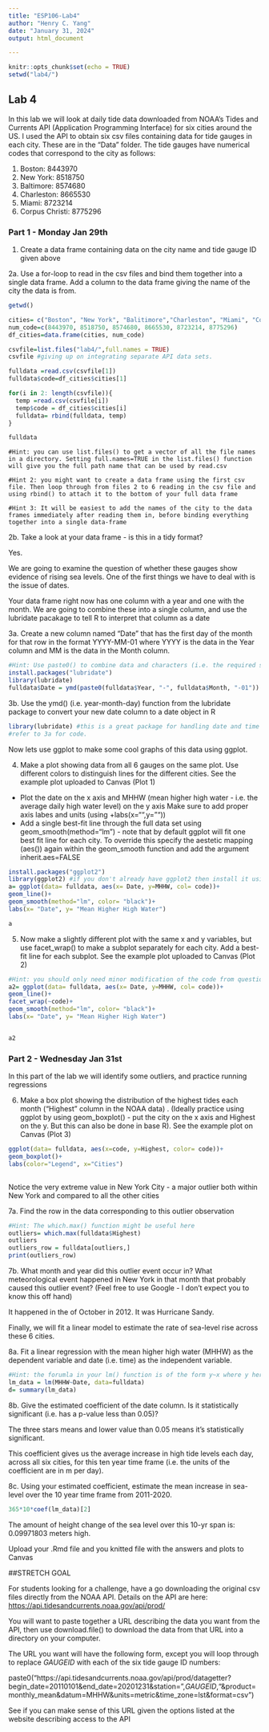 ```yaml
---
title: "ESP106-Lab4"
author: "Henry C. Yang"
date: "January 31, 2024"
output: html_document

---
```


```r
knitr::opts_chunk$set(echo = TRUE)
setwd("lab4/")
```

## Lab 4

In this lab we will look at daily tide data downloaded from NOAA's Tides and Currents API (Application Programming Interface) for six cities around the US. I used the API to obtain six csv files containing data for tide gauges in each city. These are in the "Data" folder. The tide gauges have numerical codes that correspond to the city as follows:

1. Boston: 8443970
2. New York: 8518750
3. Baltimore: 8574680
4. Charleston: 8665530
5. Miami: 8723214
6. Corpus Christi: 8775296

### Part 1 - Monday Jan 29th 

1. Create a data frame containing data on the city name and tide gauge ID given above

2a. Use a for-loop to read in the csv files and bind them together into a single data frame. Add a column to the data frame giving the name of the city the data is from.

```r
getwd()

cities= c("Boston", "New York", "Balitimore","Charleston", "Miami", "Corpus Christi")
num_code=c(8443970, 8518750, 8574680, 8665530, 8723214, 8775296)
df_cities=data.frame(cities, num_code)

csvfile=list.files("lab4/",full.names = TRUE)
csvfile #giving up on integrating separate API data sets. 

fulldata =read.csv(csvfile[1])
fulldata$code=df_cities$cities[1]

for(i in 2: length(csvfile)){
  temp =read.csv(csvfile[i])
  temp$code = df_cities$cities[i]
  fulldata= rbind(fulldata, temp)
}

fulldata
```
```
#Hint: you can use list.files() to get a vector of all the file names in a directory. Setting full.names=TRUE in the list.files() function will give you the full path name that can be used by read.csv

#Hint 2: you might want to create a data frame using the first csv file. Then loop through from files 2 to 6 reading in the csv file and using rbind() to attach it to the bottom of your full data frame

#Hint 3: It will be easiest to add the names of the city to the data frames immediately after reading them in, before binding everything together into a single data-frame 

```

2b. Take a look at your data frame - is this in a tidy format? 

Yes.

We are going to examine the question of whether these gauges show evidence of rising sea levels. One of the first things we have to deal with is the issue of dates. 

Your data frame right now has one column with a year and one with the month. We are going to combine these into a single column, and use the lubridate pacakage to tell R to interpret that column as a date

3a. Create a new column named "Date" that has the first day of the month for that row in the format YYYY-MM-01 where YYYY is the data in the Year column and MM is the data in the Month column.

```r
#Hint: Use paste0() to combine data and characters (i.e. the required separators "-")
install.packages("lubridate")
library(lubridate)
fulldata$Date = ymd(paste0(fulldata$Year, "-", fulldata$Month, "-01"))
```

3b. Use the ymd() (i.e. year-month-day) function from the lubridate package to convert your new date column to a date object in R

```r
library(lubridate) #this is a great package for handling date and time objects in R. If you don't have it already install it using install.packages("lubridate")
#refer to 3a for code.
```

Now lets use ggplot to make some cool graphs of this data using ggplot.

4. Make a plot showing data from all 6 gauges on the same plot. Use different colors to distinguish lines for the different cities. See the example plot uploaded to Canvas (Plot 1)

 * Plot the date on the x axis and MHHW (mean higher high water - i.e. the average daily high water level) on the y axis
Make sure to add proper axis labes and units (using +labs(x="",y=""))
 * Add a single best-fit line through the full data set using geom_smooth(method="lm") - note that by default ggplot will fit one best fit line for each city. To override this specify the aestetic mapping (aes()) again within the geom_smooth function and add the argument inherit.aes=FALSE
 
```r
install.packages("ggplot2")
library(ggplot2) #if you don't already have ggplot2 then install it using install.packages("ggplot2")
a= ggplot(data= fulldata, aes(x= Date, y=MHHW, col= code))+
geom_line()+
geom_smooth(method="lm", color= "black")+
labs(x= "Date", y= "Mean Higher High Water")

a

```

5. Now make a slightly different plot with the same x and y variables, but use facet_wrap() to make a subplot separately for each city. Add a best-fit line for each subplot. See the example plot uploaded to Canvas (Plot 2)

```r
#Hint: you should only need minor modification of the code from question 4 to make this plot
a2= ggplot(data= fulldata, aes(x= Date, y=MHHW, col= code))+
geom_line()+
facet_wrap(~code)+
geom_smooth(method="lm", color= "black")+
labs(x= "Date", y= "Mean Higher High Water")


a2
```

### Part 2 - Wednesday Jan 31st 

In this part of the lab we will identify some outliers, and practice running regressions

6. Make a box plot showing the distribution of the highest tides each month ("Highest" column in the NOAA data) . (Ideally practice using ggplot by using geom_boxplot() - put the city on the x axis and Highest on the y. But this can also be done in base R). See the example plot on Canvas (Plot 3)

```r
ggplot(data= fulldata, aes(x=code, y=Highest, color= code))+
geom_boxplot()+
labs(color="Legend", x="Cities")
    
```

Notice the very extreme value in New York City - a major outlier both within New York and compared to all the other cities

7a. Find the row in the data corresponding to this outlier observation 

```r
#Hint: The which.max() function might be useful here
outliers= which.max(fulldata$Highest)
outliers
outliers_row = fulldata[outliers,]
print(outliers_row)
```

7b. What month and year did this outlier event occur in? What meteorological event happened in New York in that month that probably caused this outlier event? (Feel free to use Google - I don't expect you to know this off hand)

It happened in the of October in 2012. It was Hurricane Sandy.

Finally, we will fit a linear model to estimate the rate of sea-level rise across these 6 cities.

8a. Fit a linear regression with the mean higher high water (MHHW) as the dependent variable and date (i.e. time) as the independent variable.

```r
#Hint: the forumla in your lm() function is of the form y~x where y here is MHHW and x is your date column
lm_data = lm(MHHW~Date, data=fulldata)
d= summary(lm_data)

```

8b. Give the estimated coefficient of the date column. Is it statistically significant (i.e. has a p-value less than 0.05)?

The three stars means and lower value than 0.05 means it's statistically significant.

This coefficient gives us the average increase in high tide levels each day, across all six cities, for this ten year time frame (i.e. the units of the coefficient are in m per day).

8c. Using your estimated coefficient, estimate the mean increase in sea-level over the 10 year time frame from 2011-2020.
```r
365*10*coef(lm_data)[2]
```
The amount of height change of the sea level over this 10-yr span is: 0.09971803 meters high.

Upload your .Rmd file and you knitted file with the answers and plots to Canvas

##STRETCH GOAL

For students looking for a challenge, have a go downloading the original csv files directly from the NOAA API. Details on the API are here: <https://api.tidesandcurrents.noaa.gov/api/prod/>

You will want to paste together a URL describing the data you want from the API, then use download.file() to download the data from that URL into a directory on your computer.

The URL you want will have the following form, except you will loop through to replace *GAUGEID* with each of the six tide gauge ID numbers: 

paste0("https://api.tidesandcurrents.noaa.gov/api/prod/datagetter?begin_date=20110101&end_date=20201231&station=",*GAUGEID*,"&product=monthly_mean&datum=MHHW&units=metric&time_zone=lst&format=csv")

See if you can make sense of this URL given the options listed at the website describing access to the API

